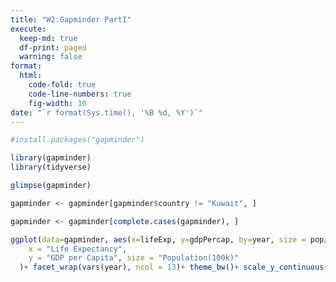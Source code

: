 ```yaml
---
title: "W2:Gapminder PartI"
execute:
  keep-md: true
  df-print: paged
  warning: false
format:
  html:
    code-fold: true
    code-line-numbers: true
    fig-width: 10
date: "`r format(Sys.time(), '%B %d, %Y')`"
---
```


```r
#install.packages("gapminder")
```

```r
library(gapminder)
library(tidyverse)
```

```r
glimpse(gapminder)
```

```r
gapminder <- gapminder[gapminder$country != "Kuwait", ]
```

```r
gapminder <- gapminder[complete.cases(gapminder), ]
```

```r
ggplot(data=gapminder, aes(x=lifeExp, y=gdpPercap, by=year, size = pop/100000)) + geom_point(aes(color=continent)) + labs(
    x = "Life Expectancy",
    y = "GDP per Capita", size = "Population(100k)"
  )+ facet_wrap(vars(year), ncol = 13)+ theme_bw()+ scale_y_continuous(trans = "sqrt")
```
